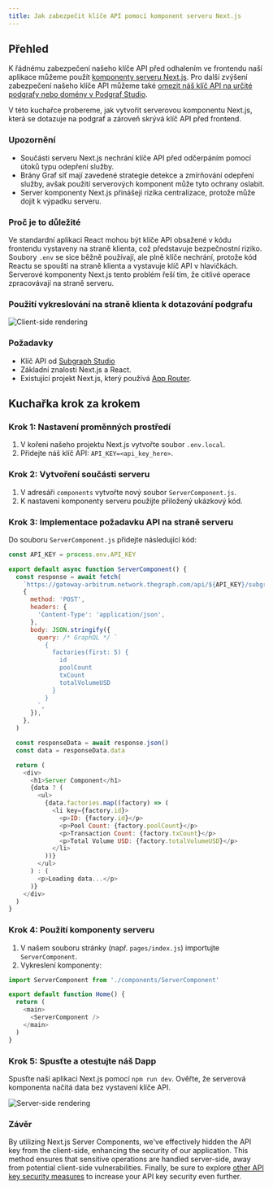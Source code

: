 ```yaml
---
title: Jak zabezpečit klíče API pomocí komponent serveru Next.js
---
```


## Přehled

K řádnému zabezpečení našeho klíče API před odhalením ve frontendu naší aplikace můžeme použít [komponenty serveru Next.js](https://nextjs.org/docs/app/building-your-application/rendering/server-components). Pro další zvýšení zabezpečení našeho klíče API můžeme také [omezit náš klíč API na určité podgrafy nebo domény v Podgraf Studio](/cookbook/upgrading-a-subgraph/#securing-your-api-key).

V této kuchařce probereme, jak vytvořit serverovou komponentu Next.js, která se dotazuje na podgraf a zároveň skrývá klíč API před frontend.

### Upozornění

- Součásti serveru Next.js nechrání klíče API před odčerpáním pomocí útoků typu odepření služby.
- Brány Graf síť mají zavedené strategie detekce a zmírňování odepření služby, avšak použití serverových komponent může tyto ochrany oslabit.
- Server komponenty Next.js přinášejí rizika centralizace, protože může dojít k výpadku serveru.

### Proč je to důležité

Ve standardní aplikaci React mohou být klíče API obsažené v kódu frontendu vystaveny na straně klienta, což představuje bezpečnostní riziko. Soubory `.env` se sice běžně používají, ale plně klíče nechrání, protože kód Reactu se spouští na straně klienta a vystavuje klíč API v hlavičkách. Serverové komponenty Next.js tento problém řeší tím, že citlivé operace zpracovávají na straně serveru.

### Použití vykreslování na straně klienta k dotazování podgrafu

![Client-side rendering](/img/api-key-client-side-rendering.png)

### Požadavky

- Klíč API od [Subgraph Studio](https://thegraph.com/studio)
- Základní znalosti Next.js a React.
- Existující projekt Next.js, který používá [App Router](https://nextjs.org/docs/app).

## Kuchařka krok za krokem

### Krok 1: Nastavení proměnných prostředí

1. V kořeni našeho projektu Next.js vytvořte soubor `.env.local`.
2. Přidejte náš klíč API: `API_KEY=<api_key_here>`.

### Krok 2: Vytvoření součásti serveru

1. V adresáři `components` vytvořte nový soubor `ServerComponent.js`.
2. K nastavení komponenty serveru použijte přiložený ukázkový kód.

### Krok 3: Implementace požadavku API na straně serveru

Do souboru `ServerComponent.js` přidejte následující kód:

```javascript
const API_KEY = process.env.API_KEY

export default async function ServerComponent() {
  const response = await fetch(
    `https://gateway-arbitrum.network.thegraph.com/api/${API_KEY}/subgraphs/id/HUZDsRpEVP2AvzDCyzDHtdc64dyDxx8FQjzsmqSg4H3B`,
    {
      method: 'POST',
      headers: {
        'Content-Type': 'application/json',
      },
      body: JSON.stringify({
        query: /* GraphQL */ `
          {
            factories(first: 5) {
              id
              poolCount
              txCount
              totalVolumeUSD
            }
          }
        `,
      }),
    },
  )

  const responseData = await response.json()
  const data = responseData.data

  return (
    <div>
      <h1>Server Component</h1>
      {data ? (
        <ul>
          {data.factories.map((factory) => (
            <li key={factory.id}>
              <p>ID: {factory.id}</p>
              <p>Pool Count: {factory.poolCount}</p>
              <p>Transaction Count: {factory.txCount}</p>
              <p>Total Volume USD: {factory.totalVolumeUSD}</p>
            </li>
          ))}
        </ul>
      ) : (
        <p>Loading data...</p>
      )}
    </div>
  )
}
```

### Krok 4: Použití komponenty serveru

1. V našem souboru stránky (např. `pages/index.js`) importujte `ServerComponent`.
2. Vykreslení komponenty:

```javascript
import ServerComponent from './components/ServerComponent'

export default function Home() {
  return (
    <main>
      <ServerComponent />
    </main>
  )
}
```

### Krok 5: Spusťte a otestujte náš Dapp

Spusťte naši aplikaci Next.js pomocí `npm run dev`. Ověřte, že serverová komponenta načítá data bez vystavení klíče API.

![Server-side rendering](/img/api-key-server-side-rendering.png)

### Závěr

By utilizing Next.js Server Components, we've effectively hidden the API key from the client-side, enhancing the security of our application. This method ensures that sensitive operations are handled server-side, away from potential client-side vulnerabilities. Finally, be sure to explore [other API key security measures](/cookbook/upgrading-a-subgraph/#securing-your-api-key) to increase your API key security even further.
